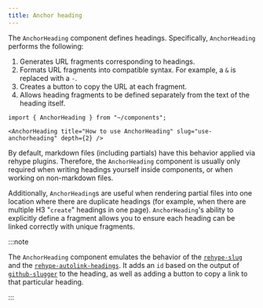 ```yaml
---
title: Anchor heading
---
```


The `AnchorHeading` component defines headings. Specifically, `AnchorHeading` performs the following:

1. Generates URL fragments corresponding to headings.
2. Formats URL fragments into compatible syntax. For example, a `&` is replaced with a `-`.
3. Creates a button to copy the URL at each fragment.
4. Allows heading fragments to be defined separately from the text of the heading itself.

```mdx live
import { AnchorHeading } from "~/components";

<AnchorHeading title="How to use AnchorHeading" slug="use-anchorheading" depth={2} />
```

By default, markdown files (including partials) have this behavior applied via rehype plugins. Therefore, the `AnchorHeading` component is usually only required when writing headings yourself inside components, or when working on non-markdown files.

Additionally, `AnchorHeading`s are useful when rendering partial files into one location where there are duplicate headings (for example, when there are multiple H3 "`create`" headings in one page). `AnchorHeading`'s ability to explicitly define a fragment allows you to ensure each heading can be linked correctly with unique fragments.

:::note

The `AnchorHeading` component emulates the behavior of the [`rehype-slug`](https://github.com/rehypejs/rehype-slug) and the [`rehype-autolink-headings`](https://github.com/rehypejs/rehype-autolink-headings). It adds an `id` based on the output of [`github-slugger`](https://github.com/Flet/github-slugger/) to the heading, as well as adding a button to copy a link to that particular heading.

:::